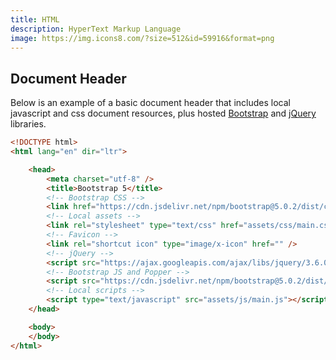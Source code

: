 ```yaml
---
title: HTML
description: HyperText Markup Language
image: https://img.icons8.com/?size=512&id=59916&format=png
---
```


## Document Header

Below is an example of a basic document header that includes local javascript and css document resources, plus hosted [Bootstrap](https://getbootstrap.com/) and [jQuery](https://jquery.com/) libraries.

```html
<!DOCTYPE html>
<html lang="en" dir="ltr">

    <head>
        <meta charset="utf-8" />
        <title>Bootstrap 5</title>
        <!-- Bootstrap CSS -->
        <link href="https://cdn.jsdelivr.net/npm/bootstrap@5.0.2/dist/css/bootstrap.min.css" rel="stylesheet" integrity="sha384-EVSTQN3/azprG1Anm3QDgpJLIm9Nao0Yz1ztcQTwFspd3yD65VohhpuuCOmLASjC" crossorigin="anonymous" />
        <!-- Local assets -->
        <link rel="stylesheet" type="text/css" href="assets/css/main.css" />
        <!-- Favicon -->
        <link rel="shortcut icon" type="image/x-icon" href="" />
        <!-- jQuery -->
        <script src="https://ajax.googleapis.com/ajax/libs/jquery/3.6.0/jquery.min.js"></script>
        <!-- Bootstrap JS and Popper -->
        <script src="https://cdn.jsdelivr.net/npm/bootstrap@5.0.2/dist/js/bootstrap.bundle.min.js" integrity="sha384-MrcW6ZMFYlzcLA8Nl+NtUVF0sA7MsXsP1UyJoMp4YLEuNSfAP+JcXn/tWtIaxVXM" crossorigin="anonymous"></script>
        <!-- Local scripts -->
        <script type="text/javascript" src="assets/js/main.js"></script>
    </head>

    <body>
    </body>
</html>
```
